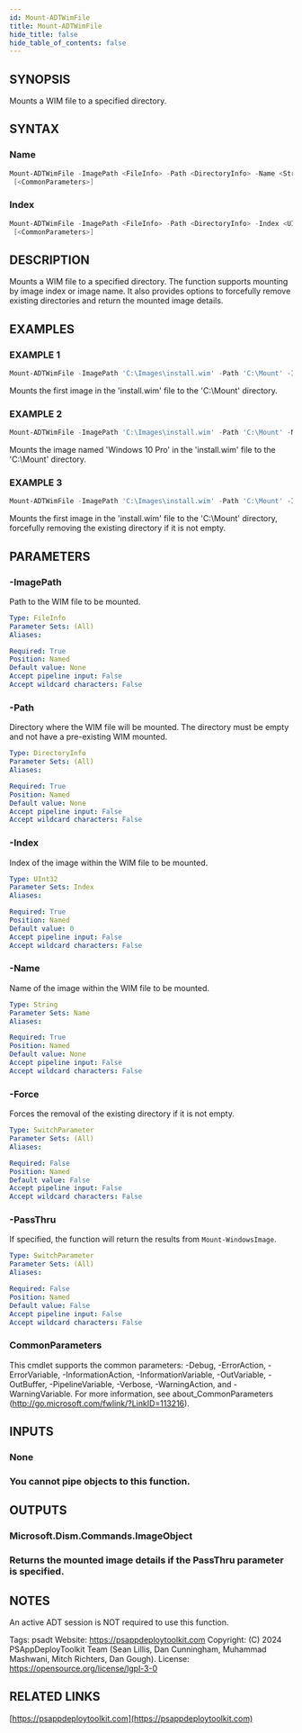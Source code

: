 ```yaml
---
id: Mount-ADTWimFile
title: Mount-ADTWimFile
hide_title: false
hide_table_of_contents: false
---
```


## SYNOPSIS

Mounts a WIM file to a specified directory.

## SYNTAX

### Name

```powershell
Mount-ADTWimFile -ImagePath <FileInfo> -Path <DirectoryInfo> -Name <String> [-Force] [-PassThru]
 [<CommonParameters>]
```

### Index

```powershell
Mount-ADTWimFile -ImagePath <FileInfo> -Path <DirectoryInfo> -Index <UInt32> [-Force] [-PassThru]
 [<CommonParameters>]
```

## DESCRIPTION

Mounts a WIM file to a specified directory.
The function supports mounting by image index or image name.
It also provides options to forcefully remove existing directories and return the mounted image details.

## EXAMPLES

### EXAMPLE 1

```powershell
Mount-ADTWimFile -ImagePath 'C:\Images\install.wim' -Path 'C:\Mount' -Index 1
```

Mounts the first image in the 'install.wim' file to the 'C:\Mount' directory.

### EXAMPLE 2

```powershell
Mount-ADTWimFile -ImagePath 'C:\Images\install.wim' -Path 'C:\Mount' -Name 'Windows 10 Pro'
```

Mounts the image named 'Windows 10 Pro' in the 'install.wim' file to the 'C:\Mount' directory.

### EXAMPLE 3

```powershell
Mount-ADTWimFile -ImagePath 'C:\Images\install.wim' -Path 'C:\Mount' -Index 1 -Force
```

Mounts the first image in the 'install.wim' file to the 'C:\Mount' directory, forcefully removing the existing directory if it is not empty.

## PARAMETERS

### -ImagePath

Path to the WIM file to be mounted.

```yaml
Type: FileInfo
Parameter Sets: (All)
Aliases:

Required: True
Position: Named
Default value: None
Accept pipeline input: False
Accept wildcard characters: False
```

### -Path

Directory where the WIM file will be mounted.
The directory must be empty and not have a pre-existing WIM mounted.

```yaml
Type: DirectoryInfo
Parameter Sets: (All)
Aliases:

Required: True
Position: Named
Default value: None
Accept pipeline input: False
Accept wildcard characters: False
```

### -Index

Index of the image within the WIM file to be mounted.

```yaml
Type: UInt32
Parameter Sets: Index
Aliases:

Required: True
Position: Named
Default value: 0
Accept pipeline input: False
Accept wildcard characters: False
```

### -Name

Name of the image within the WIM file to be mounted.

```yaml
Type: String
Parameter Sets: Name
Aliases:

Required: True
Position: Named
Default value: None
Accept pipeline input: False
Accept wildcard characters: False
```

### -Force

Forces the removal of the existing directory if it is not empty.

```yaml
Type: SwitchParameter
Parameter Sets: (All)
Aliases:

Required: False
Position: Named
Default value: False
Accept pipeline input: False
Accept wildcard characters: False
```

### -PassThru

If specified, the function will return the results from `Mount-WindowsImage`.

```yaml
Type: SwitchParameter
Parameter Sets: (All)
Aliases:

Required: False
Position: Named
Default value: False
Accept pipeline input: False
Accept wildcard characters: False
```

### CommonParameters

This cmdlet supports the common parameters: -Debug, -ErrorAction, -ErrorVariable, -InformationAction, -InformationVariable, -OutVariable, -OutBuffer, -PipelineVariable, -Verbose, -WarningAction, and -WarningVariable.
For more information, see about_CommonParameters (http://go.microsoft.com/fwlink/?LinkID=113216).

## INPUTS

### None

### You cannot pipe objects to this function.
## OUTPUTS

### Microsoft.Dism.Commands.ImageObject

### Returns the mounted image details if the PassThru parameter is specified.
## NOTES
An active ADT session is NOT required to use this function.

Tags: psadt
Website: https://psappdeploytoolkit.com
Copyright: (C) 2024 PSAppDeployToolkit Team (Sean Lillis, Dan Cunningham, Muhammad Mashwani, Mitch Richters, Dan Gough).
License: https://opensource.org/license/lgpl-3-0

## RELATED LINKS

[https://psappdeploytoolkit.com](https://psappdeploytoolkit.com)
